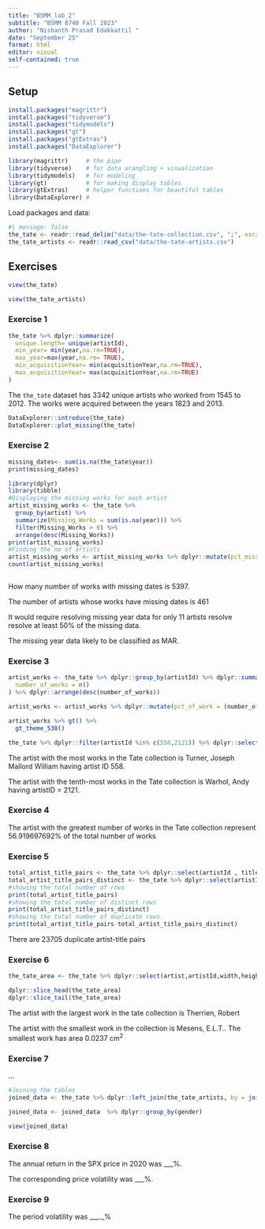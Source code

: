 ```yaml
---
title: "BSMM_lab_2"
subtitle: "BSMM 8740 Fall 2023"
author: "Nishanth Prasad Edakkattil "
date: "September 25"
format: html
editor: visual
self-contained: true
---
```


## Setup

```r
install.packages("magrittr")
install.packages("tidyverse")
install.packages("tidymodels")
install.packages("gt")
install.packages("gtExtras")
install.packages("DataExplorer")

```

```r
library(magrittr)     # the pipe
library(tidyverse)    # for data wrangling + visualization
library(tidymodels)   # for modeling
library(gt)           # for making display tables
library(gtExtras)     # helper functions for beautiful tables
library(DataExplorer) #
```

Load packages and data:

```r
#| message: false
the_tate <- readr::read_delim("data/the-tate-collection.csv", ";", escape_double = FALSE, trim_ws = TRUE)
the_tate_artists <- readr::read_csv("data/the-tate-artists.csv")

```

## Exercises

```r
view(the_tate)
```

```r
view(the_tate_artists)
```

### Exercise 1

```r
the_tate %>% dplyr::summarize(
  unique.length= unique(artistId),
  min_year= min(year,na.rm=TRUE),
  max_year=max(year,na.rm= TRUE),
  min_acquisitionYear= min(acquisitionYear,na.rm=TRUE),
  max_acquisitionYear= max(acquisitionYear,na.rm=TRUE)
)
```

The `the_tate` dataset has 3342 unique artists who worked from 1545 to 2012. The works were acquired between the years 1823 and 2013.

```r
DataExplorer::introduce(the_tate)
DataExplorer::plot_missing(the_tate)
```

### Exercise 2

```r
missing_dates<- sum(is.na(the_tate$year))
print(missing_dates)
```

```r

library(dplyr)
library(tibble)
#Displaying the missing works for each artist
artist_missing_works <- the_tate %>%
  group_by(artist) %>%
  summarize(Missing_Works = sum(is.na(year))) %>%
  filter(Missing_Works > 0) %>%
  arrange(desc(Missing_Works))
print(artist_missing_works)
#Finding the no of artists
artist_missing_works <- artist_missing_works %>% dplyr::mutate(pct_missing_years = (Missing_Works/sum(Missing_Works))*100,cumsum(pct_missing_years))
count(artist_missing_works)



```

How many number of works with missing dates is 5397.

The number of artists whose works have missing dates is 461

It would require resolving missing year data for only 11 artists resolve resolve at least 50% of the missing data.

The missing year data likely to be classified as MAR.

### Exercise 3

```r
artist_works <- the_tate %>% dplyr::group_by(artistId) %>% dplyr::summarize(
  number_of_works = n()
) %>% dplyr::arrange(desc(number_of_works))

artist_works <- artist_works %>% dplyr::mutate(pct_of_work = (number_of_works/sum(number_of_works))*100)

artist_works %>% gt() %>% 
  gt_theme_538() 

the_tate %>% dplyr::filter(artistId %in% c(558,2121)) %>% dplyr::select(artistId,artist) %>% distinct(artistId,artist) 
```

The artist with the most works in the Tate collection is Turner, Joseph Mallord William having artist ID 558.

The artist with the tenth-most works in the Tate collection is Warhol, Andy having artistID = 2121.

### Exercise 4

The artist with the greatest number of works in the Tate collection represent 56.919697692% of the total number of works

### Exercise 5

```r
total_artist_title_pairs <- the_tate %>% dplyr::select(artistId , title) %>% tibble::as_tibble() %>% count()
total_artist_title_pairs_distinct <- the_tate %>% dplyr::select(artistId , title) %>% dplyr::distinct() %>% count()
#showing the total number of rows
print(total_artist_title_pairs)
#showing the total number of distinct rows
print(total_artist_title_pairs_distinct)
#showing the total number of duplicate rows.
print(total_artist_title_pairs-total_artist_title_pairs_distinct)
```

There are 23705 duplicate artist-title pairs

### Exercise 6

```r
the_tate_area <- the_tate %>% dplyr::select(artist,artistId,width,height) %>% dplyr::mutate(area = (width*height)/10000) %>% tidyr::drop_na(area) %>% dplyr::arrange(desc(area))

dplyr::slice_head(the_tate_area)
dplyr::slice_tail(the_tate_area)
```

The artist with the largest work in the tate collection is Therrien, Robert

The artist with the smallest work in the collection is Mesens, E.L.T.. The smallest work has area 0.0237 $\text{cm}^2$

### Exercise 7

...

```r
#Joining the tables
joined_data <- the_tate %>% dplyr::left_join(the_tate_artists, by = join_by(artistId == id)) %>% tidyr::drop_na(gender)

joined_data <- joined_data  %>% dplyr::group_by(gender)

view(joined_data)
```

### Exercise 8

The annual return in the SPX price in 2020 was \_\_\_%.

The corresponding price volatility was \_\_\_%.

### Exercise 9

The period volatility was \_\_\_.\_%

### 
